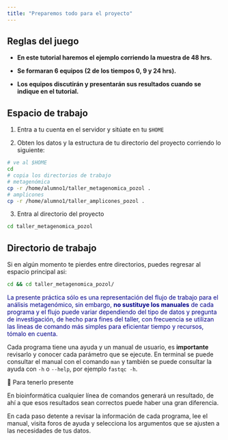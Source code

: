 ```yaml
---
title: "Preparemos todo para el proyecto"
---
```


::: callout-tip
## Reglas del juego

-   **En este tutorial haremos el ejemplo corriendo la muestra de 48 hrs.**

-   **Se formaran 6 equipos (2 de los tiempos 0, 9 y 24 hrs).**

-   **Los equipos discutirán y presentarán sus resultados cuando se indique en el tutorial.**
:::

## Espacio de trabajo

1.  Entra a tu cuenta en el servidor y sitúate en tu `$HOME`

2.  Obten los datos y la estructura de tu directorio del proyecto corriendo lo siguiente:

``` bash
# ve al $HOME
cd
# copia los directorios de trabajo
# metagenómica
cp -r /home/alumno1/taller_metagenomica_pozol .
# amplicones
cp -r /home/alumno1/taller_amplicones_pozol .
```

3.  Entra al directorio del proyecto

``` bash
cd taller_metagenomica_pozol
```

::: callout-tip
## Directorio de trabajo

Si en algún momento te pierdes entre directorios, puedes regresar al espacio principal asi:

``` bash
cd && cd taller_metagenomica_pozol/
```
:::

<p align="justify">

<FONT COLOR="darkblue">La presente práctica sólo es una representación del flujo de trabajo para el análisis metagenómico, sin embargo, **no sustituye los manuales** de cada programa y el flujo puede variar dependiendo del tipo de datos y pregunta de investigación, de hecho para fines del taller, con frecuencia se utilizan las lineas de comando más simples para eficientar tiempo y recursos, tómalo en cuenta.</FONT>

</p>

Cada programa tiene una ayuda y un manual de usuario, es **importante** revisarlo y conocer cada parámetro que se ejecute. En terminal se puede consultar el manual con el comando `man` y también se puede consultar la ayuda con `-h` o `--help`, por ejemplo `fastqc -h`.

::: callout-important
🧠 Para tenerlo presente

En bioinformática cualquier línea de comandos generará un resultado, de ahí a que esos resultados sean correctos puede haber una gran diferencia.

En cada paso detente a revisar la información de cada programa, lee el manual, visita foros de ayuda y selecciona los argumentos que se ajusten a las necesidades de tus datos.
:::
